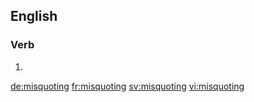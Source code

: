 ==English==

===Verb===
{{head|en}}

# {{present participle of|misquote|lang=en}}

[[de:misquoting]]
[[fr:misquoting]]
[[sv:misquoting]]
[[vi:misquoting]]